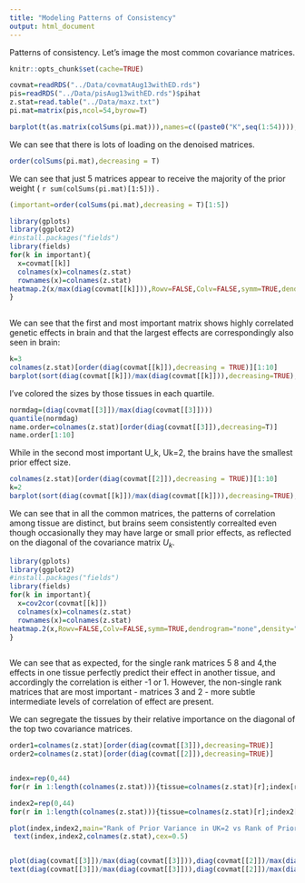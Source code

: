 ```yaml
---
title: "Modeling Patterns of Consistency"
output: html_document
---
```

Patterns of consistency. Let's image the most common covariance matrices.

```r
knitr::opts_chunk$set(cache=TRUE)
```

```r
covmat=readRDS("../Data/covmatAug13withED.rds")
pis=readRDS("../Data/pisAug13withED.rds")$pihat
z.stat=read.table("../Data/maxz.txt")
pi.mat=matrix(pis,ncol=54,byrow=T)

barplot(t(as.matrix(colSums(pi.mat))),names=c((paste0("K",seq(1:54)))),las=2,cex.names=0.5,main="PiHat")
```

We can see that there is lots of loading on the denoised matrices.
```r
order(colSums(pi.mat),decreasing = T)
```

We can see that just 5 matrices appear to receive the majority of the prior weight ( `r sum(colSums(pi.mat)[1:5])`) .

```r
(important=order(colSums(pi.mat),decreasing = T)[1:5])
```

```r
library(gplots)
library(ggplot2)
#install.packages("fields")
library(fields)
for(k in important){
  x=covmat[[k]]
  colnames(x)=colnames(z.stat)
  rownames(x)=colnames(z.stat)
heatmap.2(x/max(diag(covmat[[k]])),Rowv=FALSE,Colv=FALSE,symm=TRUE,dendrogram="none",density="none",trace="none",col=redblue(256),main=paste0("HeatMapofNormalizedUk",k),cexRow=0.5,cexCol=0.5,symkey=T,symbreaks=T)
}
 


```
We can see that the first and most important matrix shows highly correlated genetic effects in brain and that the largest effects are correspondingly also seen in brain:
```r
k=3
colnames(z.stat)[order(diag(covmat[[k]]),decreasing = TRUE)][1:10]
barplot(sort(diag(covmat[[k]])/max(diag(covmat[[k]])),decreasing=TRUE),names=colnames(z.stat)[order(diag(covmat[[k]]),decreasing=TRUE)],las=2,col=c(rep("green",11),rep("orange",11),rep("magenta",11),rep("red",11)),main=paste0("PriorEffectSizeUk",k),cex.names = 0.5)
```

I've colored the sizes by those tissues in each quartile.

```r
normdag=(diag(covmat[[3]])/max(diag(covmat[[3]])))
quantile(normdag)
name.order=colnames(z.stat)[order(diag(covmat[[3]]),decreasing=T)]
name.order[1:10]

```

While in the second most important U_k, Uk=2, the brains have the smallest prior effect size.

```r
colnames(z.stat)[order(diag(covmat[[2]]),decreasing = TRUE)][1:10]
k=2
barplot(sort(diag(covmat[[k]])/max(diag(covmat[[k]])),decreasing=TRUE),names=colnames(z.stat)[order(diag(covmat[[2]]),decreasing=TRUE)],las=2,col=c(rep("green",11),rep("orange",11),rep("magenta",11),rep("red",11)),main=paste0("PriorEffectSizeUk",k),cex.names = 0.5)
```

We can see that in all the common matrices, the patterns of correlation among tissue are distinct, but brains seem consistently correalted even though occasionally they may have large or small prior effects, as reflected on the diagonal of the covariance matrix $U_{k}$.

```r
library(gplots)
library(ggplot2)
#install.packages("fields")
library(fields)
for(k in important){
  x=cov2cor(covmat[[k]])
  colnames(x)=colnames(z.stat)
  rownames(x)=colnames(z.stat)
heatmap.2(x,Rowv=FALSE,Colv=FALSE,symm=TRUE,dendrogram="none",density="none",trace="none",col=redblue(256),main=paste0("HeatMapofCov2CorU_k",k),cexRow=0.5,cexCol=0.5,symkey=T,symbreaks=T)
}
 
```

We can see that as expected, for the single rank matrices 5 8 and 4,the effects in one tissue perfectly predict their effect in another tissue, and accordingly the correlation is either -1 or 1. However, the non-single rank matrices that are most important - matrices 3 and 2 - more subtle intermediate levels of correlation of effect are present.


We can segregate the tissues by their relative importance on the diagonal of the top two covariance matrices.
```r
order1=colnames(z.stat)[order(diag(covmat[[3]]),decreasing=TRUE)]
order2=colnames(z.stat)[order(diag(covmat[[2]]),decreasing=TRUE)]


index=rep(0,44)
for(r in 1:length(colnames(z.stat))){tissue=colnames(z.stat)[r];index[r]=which(order1==tissue)}

index2=rep(0,44)
for(r in 1:length(colnames(z.stat))){tissue=colnames(z.stat)[r];index2[r]=which(order2==tissue)}

plot(index,index2,main="Rank of Prior Variance in UK=2 vs Rank of Prior Variance in Uk=3",xlab="Rank in Uk=3",ylab="Rank in Uk=2")
 text(index,index2,colnames(z.stat),cex=0.5)


plot(diag(covmat[[3]])/max(diag(covmat[[3]])),diag(covmat[[2]])/max(diag(covmat[[2]])),main="Prior variance in Uk2 vs Prior Variance in Uk3",xlab="Prior variance in Uk3",ylab="Prior Variance in Uk=2")
text(diag(covmat[[3]])/max(diag(covmat[[3]])),diag(covmat[[2]])/max(diag(covmat[[2]])),colnames(z.stat),cex=0.5)
```

